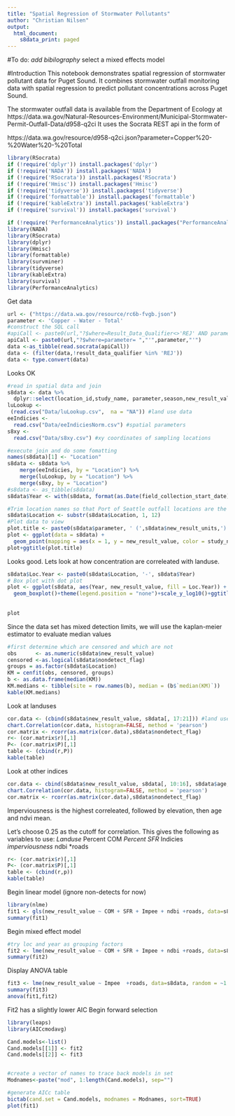 ```yaml
---
title: "Spatial Regression of Stormwater Pollutants"
author: "Christian Nilsen"
output:
  html_document:
    s8data_print: paged
---
```

#To do: 
*add bibilography
*select a mixed effects model

#Introduction
This notebook demonstrates spatial regression of stormwater pollutant data for Puget Sound. It combines stormwater outfall monitoring data with spatial regression to predict pollutant concentrations across Puget Sound. 

The stormwater outfall data is available from the Department of Ecology at
https://data.wa.gov/Natural-Resources-Environment/Municipal-Stormwater-Permit-Outfall-Data/d958-q2ci
It uses the Socrata REST api in the form of 

https://data.wa.gov/resource/d958-q2ci.json?parameter=Copper%20-%20Water%20-%20Total




```r
library(RSocrata)
if (!require('dplyr')) install.packages('dplyr')
if (!require('NADA')) install.packages('NADA')
if (!require('RSocrata')) install.packages('RSocrata')
if (!require('Hmisc')) install.packages('Hmisc')
if (!require('tidyverse')) install.packages('tidyverse')
if (!require('formattable')) install.packages('formattable')
if (!require('kableExtra')) install.packages('kableExtra')
if (!require('survival')) install.packages('survival')

if (!require('PerformanceAnalytics')) install.packages("PerformanceAnalytics")
library(NADA)
library(RSocrata)
library(dplyr)
library(Hmisc)
library(formattable)
library(survminer)
library(tidyverse)
library(kableExtra)
library(survival)
library(PerformanceAnalytics)
```
Get data
```r
url <- ("https://data.wa.gov/resource/rc6b-fvgb.json")
parameter <- 'Copper - Water - Total'
#construct the SQL call 
#apiCall <- paste0(url,"?$where=Result_Data_Qualifier<>'REJ' AND parameter= ","'",parameter,"'")
apiCall <- paste0(url,"?$where=parameter= ","'",parameter,"'")
data <-as_tibble(read.socrata(apiCall))
data <- (filter(data,!result_data_qualifier %in% 'REJ'))
data <- type.convert(data)

```
Looks OK

```r
#read in spatial data and join
s8data <- data %>% 
  dplyr::select(location_id,study_name, parameter,season,new_result_value,nondetect_flag, new_result_units,field_collection_start_date) #sampling data
luLookup <-
 (read.csv("Data/luLookup.csv",  na = "NA")) #land use data
eeIndicies <-
  read.csv("Data/eeIndiciesNorm.csv") #spatial parameters
s8xy <-
  read.csv("Data/s8xy.csv") #xy coordinates of sampling locations

#execute join and do some fomatting
names(s8data)[1] <- "Location"
s8data <- s8data %>%
    merge(eeIndicies, by = "Location") %>%
    merge(luLookup, by = "Location") %>%
    merge(s8xy, by = "Location") 
#s8data <- as_tibble(s8data)
s8data$Year <- with(s8data, format(as.Date(field_collection_start_date),"%Y"))

#Trim location names so that Port of Seattle outfall locations are the same (all same study)
s8data$Location <- substr(s8data$Location, 1, 12)
#Plot data to view
plot.title <- paste0(s8data$parameter, ' (',s8data$new_result_units,')')
plot <- ggplot(data = s8data) + 
  geom_point(mapping = aes(x = 1, y = new_result_value, color = study_name), position = 'jitter')  
plot+ggtitle(plot.title)
```
Looks good. Lets look at how concentration are correleated with landuse. 



```r
s8data$Loc.Year <- paste0(s8data$Location, '-', s8data$Year)
# Box plot with dot plot
plot <- ggplot(s8data, aes(Year, new_result_value, fill = Loc.Year)) + 
  geom_boxplot()+theme(legend.position = "none")+scale_y_log10()+ggtitle(plot.title)
 
   
plot
```
Since the data set has mixed detection limits, we will use the kaplan-meier estimator to evaluate median values
```r
#first determine which are censored and which are not 
obs      <- as.numeric(s8data$new_result_value)
censored <-as.logical(s8data$nondetect_flag)
groups = as.factor(s8data$Location)
KM = cenfit(obs, censored, groups)
b <- as.data.frame(median(KM))
KM.medians <- tibble(site = row.names(b), median = (b$`median(KM)`))
kable(KM.medians)

```


Look at landuses 
```r
cor.data <- (cbind(s8data$new_result_value, s8data[, 17:21])) #land uses
chart.Correlation(cor.data, histogram=FALSE, method = 'pearson')
cor.matrix <- rcorr(as.matrix(cor.data),s8data$nondetect_flag)
r<- (cor.matrix$r)[,1]
P<- (cor.matrix$P)[,1]
table <- (cbind(r,P))
kable(table)

```
Look at other indices 
```r
cor.data <- cbind(s8data$new_result_value, s8data[, 10:16], s8data$age, s8data$elev) #indicies from earth engine
chart.Correlation(cor.data, histogram=FALSE, method = 'pearson')
cor.matrix <- rcorr(as.matrix(cor.data),s8data$nondetect_flag)
```

Imperviousness is the highest correleated, followed by elevation, then age and ndvi mean. 

Let's choose 0.25 as the cutoff for correlation. This gives the following as variables to use: 
*Landuse 
  *Percent COM
  *Percent SFR
*Indicies
  *imperviousness
  *ndbi
  *roads
```r
r<- (cor.matrix$r)[,1]
P<- (cor.matrix$P)[,1]
table <- (cbind(r,p))
kable(table)
```

Begin linear model  (ignore non-detects for now)
```r
library(nlme)
fit1 <- gls(new_result_value ~ COM + SFR + Impee + ndbi +roads, data=s8data,method="ML")
summary(fit1)


```
Begin mixed effect model
```r
#try loc and year as grouping factors
fit2 <- lme(new_result_value ~ COM + SFR + Impee + ndbi +roads, data=s8data, random = ~1|Loc.Year,method="ML")  
summary(fit2)
```
Display ANOVA table
```r
fit3 <- lme(new_result_value ~ Impee  +roads, data=s8data, random = ~1|Loc.Year,method="ML") 
summary(fit3)
anova(fit1,fit2)
```

Fit2 has a slightly lower AIC Begin forward selection 

```r
library(leaps)
library(AICcmodavg)

Cand.models<-list()
Cand.models[[1]] <- fit2
Cand.models[[2]] <- fit3


#create a vector of names to trace back models in set
Modnames<-paste("mod", 1:length(Cand.models), sep="")

#generate AICc table
bictab(cand.set = Cand.models, modnames = Modnames, sort=TRUE)
plot(fit1)

```
